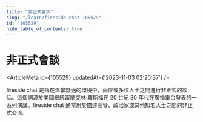```yaml
---
title: "非正式會談"
slug: "/learn/fireside-chat-105529"
id: "105529"
hide_table_of_contents: true
---
```



# 非正式會談

<ArticleMeta id={105529} updatedAt={'2023-11-03 02:20:37'} />
<div className='border-solid border-b border-t-0 my-4 border-[var(--ifm-color-gray-300)]' />

fireside chat 是指在温馨舒適的環境中，兩位或多位人士之間進行非正式的談話。這個詞源於美國總統富蘭克林·羅斯福在 20 世紀 30 年代在廣播電台發表的一系列演講。fireside chat 通常用於描述高管、政治家或其他知名人士之間的非正式交流。
